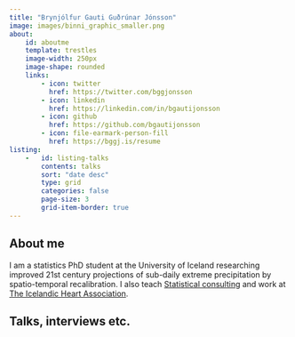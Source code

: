```yaml
---
title: "Brynjólfur Gauti Guðrúnar Jónsson"
image: images/binni_graphic_smaller.png
about:
    id: aboutme
    template: trestles
    image-width: 250px
    image-shape: rounded
    links:
        - icon: twitter
          href: https://twitter.com/bggjonsson
        - icon: linkedin
          href: https://linkedin.com/in/bgautijonsson
        - icon: github
          href: https://github.com/bgautijonsson
        - icon: file-earmark-person-fill
          href: https://bggj.is/resume
listing:
    -   id: listing-talks
        contents: talks
        sort: "date desc"
        type: grid
        categories: false
        page-size: 3
        grid-item-border: true
---
```


::: {#aboutme}

## About me

I am a statistics PhD student at the University of Iceland researching improved 21st century projections of sub-daily extreme precipitation by spatio-temporal recalibration. I also teach [Statistical consulting](https://ugla.hi.is/kennsluskra/index.php?tab=nam&chapter=namskeid&id=70742120230&namskra=0){target="_blank"} and work at [The Icelandic Heart Association](https://hjarta.is/en/){target="_blank"}. 

:::

## Talks, interviews etc.

::: {#listing-talks}
:::
